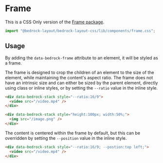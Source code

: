 
<Meta title="CSS Only/components/frame.css" />

# Frame

This is a CSS Only version of the [Frame package](/?path=/docs/components-frame--api).

```javascript
import "@bedrock-layout/bedrock-layout-css/lib/components/frame.css";
```

## Usage

By adding the `data-bedrock-frame` attribute to an element, it will be styled as a frame.

The frame is designed to crop the children of an element to the size of the element, while maintaining the content's aspect ratio. The frame does not have an intrinsic size and can either be sized by the parent element, directly using class or inline styles, or by setting the `--ratio` value in the inline style.

```html
<div data-bedrock-stack style="--ratio:16/9">
  <video src="/video.mp4" />
</div>

<div data-bedrock-stack style="height:100px; width:50%;">
  <img src="/image.png" />
</div>
```

The content is centered within the frame by default, but this can be overridden by setting the `--position` value in the inline style.

```html
<div data-bedrock-stack style="--ratio:16/9; --postion:top left;">
  <video src="/video.mp4" />
</div>
```
